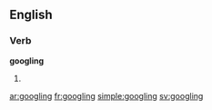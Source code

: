 ==English==

===Verb===
'''googling'''

# {{present participle of|[[google]]}}

[[ar:googling]]
[[fr:googling]]
[[simple:googling]]
[[sv:googling]]